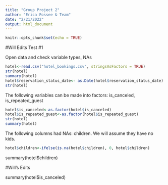 ```yaml
---
title: "Group Project 2"
author: "Erica Fossee & Team"
date: "2/21/2022"
output: html_document
---
```


```r
knitr::opts_chunk$set(echo = TRUE)
```

#Will Edits Test #1

Open data and check variable types, NAs
```r
hotel<-read.csv("hotel_bookings.csv", stringsAsFactors = TRUE)
str(hotel)
summary(hotel)
hotel$reservation_status_date<- as.Date(hotel$reservation_status_date)
str(hotel)
```
The following variables can be made into factors:  is_canceled, is_repeated_guest
```r
hotel$is_canceled<-as.factor(hotel$is_canceled)
hotel$is_repeated_guest<-as.factor(hotel$is_repeated_guest)
str(hotel)
summary(hotel)
```
The following columns had NAs: children. We will assume they have no kids. 
```r
hotel$children<-ifelse(is.na(hotel$children), 0, hotel$children)
```

summary(hotel$children)


#Will's Edits

summary(hotel$is_canceled)